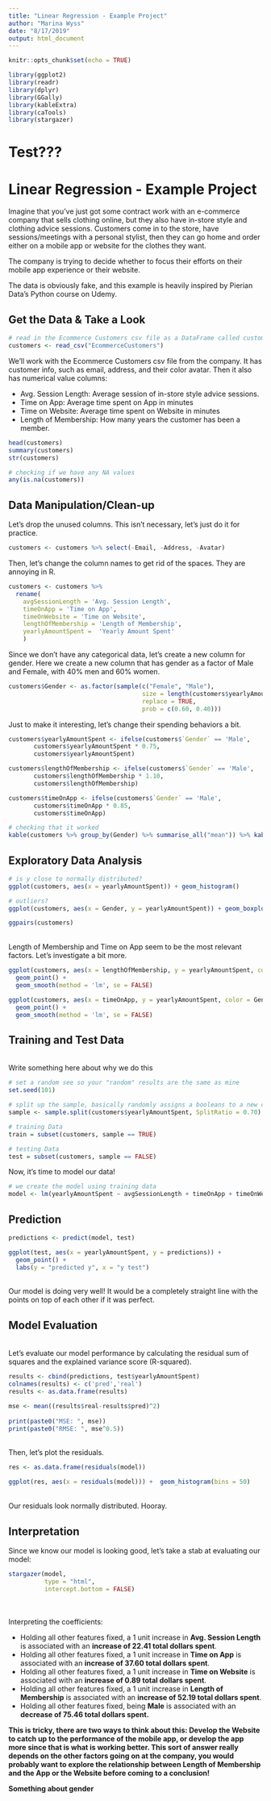 ```yaml
---
title: "Linear Regression - Example Project"
author: "Marina Wyss"
date: "8/17/2019"
output: html_document
---
```


```r
knitr::opts_chunk$set(echo = TRUE)

library(ggplot2)
library(readr)
library(dplyr)
library(GGally)
library(kableExtra)
library(caTools)
library(stargazer)
```
# Test???

# Linear Regression - Example Project

Imagine that you've just got some contract work with an e-commerce company that sells clothing online, but they also have in-store style and clothing advice sessions. Customers come in to the store, have sessions/meetings with a personal stylist, then they can go home and order either on a mobile app or website for the clothes they want.

The company is trying to decide whether to focus their efforts on their mobile app experience or their website. 

The data is obviously fake, and this example is heavily inspired by Pierian Data's Python course on Udemy.

## Get the Data & Take a Look
```r
# read in the Ecommerce Customers csv file as a DataFrame called customers.
customers <- read_csv("EcommerceCustomers")
```
We'll work with the Ecommerce Customers csv file from the company. It has customer info, such as email, address, and their color avatar. Then it also has numerical value columns:

* Avg. Session Length: Average session of in-store style advice sessions.
* Time on App: Average time spent on App in minutes
* Time on Website: Average time spent on Website in minutes
* Length of Membership: How many years the customer has been a member. 

```r
head(customers)
summary(customers)
str(customers)
```

```r
# checking if we have any NA values
any(is.na(customers))
```
## Data Manipulation/Clean-up

Let's drop the unused columns. This isn't necessary, let's just do it for practice.
```r
customers <- customers %>% select(-Email, -Address, -Avatar)
```

Then, let's change the column names to get rid of the spaces. They are annoying in R.
```r
customers <- customers %>% 
  rename(
    avgSessionLength = 'Avg. Session Length',
    timeOnApp = 'Time on App',
    timeOnWebsite = 'Time on Website',
    lengthOfMembership = 'Length of Membership',
    yearlyAmountSpent =  'Yearly Amount Spent'
    )
```
Since we don't have any categorical data, let's create a new column for gender. Here we create a new column that has gender as a factor of Male and Female, with 40% men and 60% women.

```r
customers$Gender <- as.factor(sample(c("Female", "Male"), 
                                     size = length(customers$yearlyAmountSpent), 
                                     replace = TRUE, 
                                     prob = c(0.60, 0.40)))
```
Just to make it interesting, let's change their spending behaviors a bit.

```r
customers$yearlyAmountSpent <- ifelse(customers$`Gender` == 'Male', 
       customers$yearlyAmountSpent * 0.75, 
       customers$yearlyAmountSpent)

customers$lengthOfMembership <- ifelse(customers$`Gender` == 'Male', 
       customers$lengthOfMembership * 1.10, 
       customers$lengthOfMembership)

customers$timeOnApp <- ifelse(customers$`Gender` == 'Male', 
       customers$timeOnApp * 0.85, 
       customers$timeOnApp)

# checking that it worked
kable(customers %>% group_by(Gender) %>% summarise_all("mean")) %>% kable_styling()
```


## Exploratory Data Analysis

```r
# is y close to normally distributed?
ggplot(customers, aes(x = yearlyAmountSpent)) + geom_histogram()

# outliers?
ggplot(customers, aes(x = Gender, y = yearlyAmountSpent)) + geom_boxplot(aes(fill = Gender))

ggpairs(customers)
```

<br>Length of Membership and Time on App seem to be the most relevant factors. Let's investigate a bit more.

```r
ggplot(customers, aes(x = lengthOfMembership, y = yearlyAmountSpent, color = Gender)) + 
  geom_point() +
  geom_smooth(method = 'lm', se = FALSE)

ggplot(customers, aes(x = timeOnApp, y = yearlyAmountSpent, color = Gender)) + 
  geom_point() +
  geom_smooth(method = 'lm', se = FALSE)
```

## Training and Test Data

<br>Write something here about why we do this

```r
# set a random see so your "random" results are the same as mine
set.seed(101) 

# split up the sample, basically randomly assigns a booleans to a new column "sample"
sample <- sample.split(customers$yearlyAmountSpent, SplitRatio = 0.70) 

# training Data
train = subset(customers, sample == TRUE)

# testing Data
test = subset(customers, sample == FALSE)
```

Now, it's time to model our data!
```r
# we create the model using training data
model <- lm(yearlyAmountSpent ~ avgSessionLength + timeOnApp + timeOnWebsite + lengthOfMembership + Gender, data = train)
```
## Prediction
```r
predictions <- predict(model, test)

ggplot(test, aes(x = yearlyAmountSpent, y = predictions)) + 
  geom_point() +
  labs(y = "predicted y", x = "y test")
```
<br>Our model is doing very well! It would be a completely straight line with the points on top of each other if it was perfect. 


## Model Evaluation
<br>Let's evaluate our model performance by calculating the residual sum of squares and the explained variance score (R-squared).

```r
results <- cbind(predictions, test$yearlyAmountSpent) 
colnames(results) <- c('pred','real')
results <- as.data.frame(results)

mse <- mean((results$real-results$pred)^2)
            
print(paste0("MSE: ", mse))
print(paste0("RMSE: ", mse^0.5))
```
<br>Then, let's plot the residuals.

```r
res <- as.data.frame(residuals(model))

ggplot(res, aes(x = residuals(model))) +  geom_histogram(bins = 50)
```
<br>Our residuals look normally distributed. Hooray.

## Interpretation
Since we know our model is looking good, let's take a stab at evaluating our model:

```r
stargazer(model, 
          type = "html", 
          intercept.bottom = FALSE)
```
<br>
<br>
Interpreting the coefficients:

- Holding all other features fixed, a 1 unit increase in <b>Avg. Session Length</b> is associated with an <b>increase of 22.41 total dollars spent</b>.
- Holding all other features fixed, a 1 unit increase in <b>Time on App</b> is associated with an <b>increase of 37.60 total dollars spent</b>.
- Holding all other features fixed, a 1 unit increase in <b>Time on Website</b> is associated with an <b>increase of 0.89 total dollars spent</b>.
- Holding all other features fixed, a 1 unit increase in <b>Length of Membership</b> is associated with an <b>increase of 52.19 total dollars spent</b>.
- Holding all other features fixed, being <b>Male</b> is associated with an <b>decrease of 75.46 total dollars spent.


This is tricky, there are two ways to think about this: Develop the Website to catch up to the performance of the mobile app, or develop the app more since that is what is working better. This sort of answer really depends on the other factors going on at the company, you would probably want to explore the relationship between Length of Membership and the App or the Website before coming to a conclusion!

Something about gender